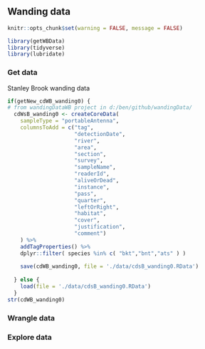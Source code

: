 ## Wanding data {#dataWanding}

```r
knitr::opts_chunk$set(warning = FALSE, message = FALSE)
```


```r
library(getWBData)
library(tidyverse)
library(lubridate)

```

### Get data
Stanley Brook wanding data
```r

if(getNew_cdWB_wanding0) {
# from wandingDataWB project in d:/ben/github/wandingData/
  cdWsB_wanding0 <- createCoreData(
    sampleType = "portableAntenna",
    columnsToAdd = c("tag", 
                     "detectionDate", 
                     "river", 
                     "area", 
                     "section", 
                     "survey", 
                     "sampleName", 
                     "readerId", 
                     "aliveOrDead", 
                     "instance", 
                     "pass", 
                     "quarter", 
                     "leftOrRight", 
                     "habitat", 
                     "cover", 
                     "justification", 
                     "comment")
    ) %>% 
    addTagProperties() %>%
    dplyr::filter( species %in% c( "bkt","bnt","ats" ) )
  
    save(cdWB_wanding0, file = './data/cdsB_wanding0.RData')
    
  } else {
    load(file = './data/cdsB_wanding0.RData')
  }
str(cdWB_wanding0)
```

### Wrangle data

### Explore data

